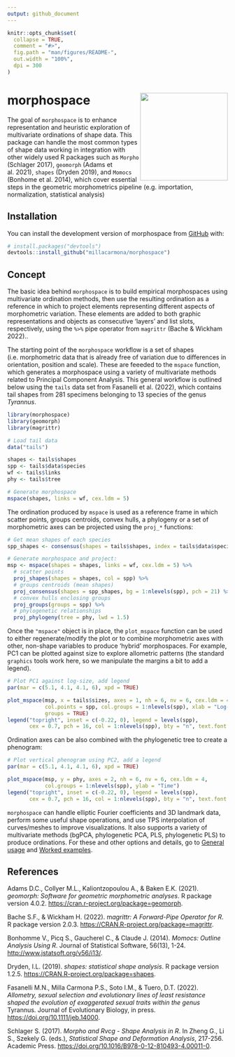 ```yaml
---
output: github_document
---
```


<!-- README.md is generated from README.Rmd. Please edit that file -->

```r
knitr::opts_chunk$set(
  collapse = TRUE,
  comment = "#>",
  fig.path = "man/figures/README-",
  out.width = "100%",
  dpi = 300
)
```

# morphospace <img src="man/figures/morphosp_hex.png" align="right" width="200"/>

<!-- badges: start -->
<!-- badges: end -->

The goal of `morphospace` is to enhance representation and heuristic exploration of multivariate ordinations of shape data. This package can handle the most common types of shape data working in integration with other widely used R packages such as `Morpho` (Schlager 2017), `geomorph` (Adams et al. 2021), `shapes` (Dryden 2019), and `Momocs` (Bonhome et al. 2014), which cover essential steps in the geometric morphometrics pipeline (e.g. importation, normalization, statistical analysis)


## Installation

You can install the development version of morphospace from [GitHub](https://github.com/) with:

``` r
# install.packages("devtools")
devtools::install_github("millacarmona/morphospace")
```

## Concept

The basic idea behind `morphospace` is to build empirical morphospaces using multivariate ordination methods, then use the resulting ordination as a reference in which to project elements representing different aspects of morphometric variation. These elements are added to both graphic representations and objects as consecutive 'layers' and list slots, respectively, using the `%>%` pipe operator from `magrittr` (Bache & Wickham 2022)..

The starting point of the `morphospace` workflow is a set of shapes (i.e. morphometric data that is already free of variation due to differences in orientation, position and scale). These are feeeded to the `mspace` function, which generates a morphospace using a variety of multivariate methods related to Principal Component Analysis. This general workflow is outlined below using the `tails` data set from Fasanelli et al. (2022), which contains tail shapes from 281 specimens belonging to 13 species of the genus *Tyrannus*.


```r
library(morphospace)
library(geomorph)
library(magrittr)
```


```r
# Load tail data
data("tails")

shapes <- tails$shapes
spp <- tails$data$species
wf <- tails$links
phy <- tails$tree

# Generate morphospace
mspace(shapes, links = wf, cex.ldm = 5)
```


The ordination produced by `mspace` is used as a reference frame in which scatter points, groups centroids, convex hulls, a phylogeny or a set of morphometric axes can be projected using the `proj_*` functions:


```r
# Get mean shapes of each species
spp_shapes <- consensus(shapes = tails$shapes, index = tails$data$species)

# Generate morphospace and project:
msp <- mspace(shapes = shapes, links = wf, cex.ldm = 5) %>% 
  # scatter points
  proj_shapes(shapes = shapes, col = spp) %>% 
  # groups centroids (mean shapes)
  proj_consensus(shapes = spp_shapes, bg = 1:nlevels(spp), pch = 21) %>% 
  # convex hulls enclosing groups
  proj_groups(groups = spp) %>% 
  # phylogenetic relationships
  proj_phylogeny(tree = phy, lwd = 1.5) 

```


Once the `"mspace"` object is in place, the `plot_mspace` function can be used to either regenerate/modify the plot or to combine morphometric axes with other, non-shape variables to produce 'hybrid' morphospaces. For example, PC1 can be plotted against size to explore allometric patterns (the standard `graphics` tools work here, so we manipulate the margins a bit to add a legend).


```r
# Plot PC1 against log-size, add legend
par(mar = c(5.1, 4.1, 4.1, 6), xpd = TRUE)

plot_mspace(msp, x = tails$sizes, axes = 1, nh = 6, nv = 6, cex.ldm = 4, 
            col.points = spp, col.groups = 1:nlevels(spp), xlab = "Log-size", 
            groups = TRUE)
legend("topright", inset = c(-0.22, 0), legend = levels(spp), 
       cex = 0.7, pch = 16, col = 1:nlevels(spp), bty = "n", text.font = 3)
```


Ordination axes can be also combined with the phylogenetic tree to create a phenogram:


```r
# Plot vertical phenogram using PC2, add a legend
par(mar = c(5.1, 4.1, 4.1, 6), xpd = TRUE)

plot_mspace(msp, y = phy, axes = 2, nh = 6, nv = 6, cex.ldm = 4, 
            col.groups = 1:nlevels(spp), ylab = "Time")
legend("topright", inset = c(-0.22, 0), legend = levels(spp), 
       cex = 0.7, pch = 16, col = 1:nlevels(spp), bty = "n", text.font = 3)
```


`morphospace` can handle elliptic Fourier coefficients and 3D landmark data, perform some useful shape operations, and use TPS interpolation of curves/meshes to improve visualizations. It also supports a variety of multivariate methods (bgPCA, phylogenetic PCA, PLS, phylogenetic PLS) to produce ordinations. For these and other options and details, go to [General usage](https://millacarmona.github.io/morphospace/articles/General-usage.html) and [Worked examples](https://millacarmona.github.io/morphospace/articles/Worked-examples.html).




## References

Adams D.C., Collyer M.L., Kaliontzopoulou A., & Baken E.K. (2021). *geomorph: Software for geometric morphometric analyses*. R package version 4.0.2. <https://cran.r-project.org/package=geomorph>.

Bache S.F., & Wickham H. (2022). m*agrittr: A Forward-Pipe Operator for R*. R package version 2.0.3. <https://CRAN.R-project.org/package=magrittr>.

Bonhomme V., Picq S., Gaucherel C., & Claude J. (2014). *Momocs: Outline Analysis Using R*. Journal of Statistical Software, 56(13), 1-24.  <http://www.jstatsoft.org/v56/i13/>.

Dryden, I.L. (2019). *shapes: statistical shape analysis*. R package version 1.2.5. <https://CRAN.R-project.org/package=shapes>.

Fasanelli M.N., Milla Carmona P.S., Soto I.M., & Tuero, D.T. (2022). *Allometry, sexual selection and evolutionary lines of least resistance shaped the evolution of exaggerated sexual traits within the genus* Tyrannus. Journal of Evolutionary Biology, in press. <https://doi.org/10.1111/jeb.14000>.

Schlager S. (2017). *Morpho and Rvcg - Shape Analysis in R*. In Zheng G., Li S., Szekely G. (eds.), *Statistical Shape and Deformation Analysis*, 217-256. Academic Press. <https://doi.org/10.1016/B978-0-12-810493-4.00011-0>.
